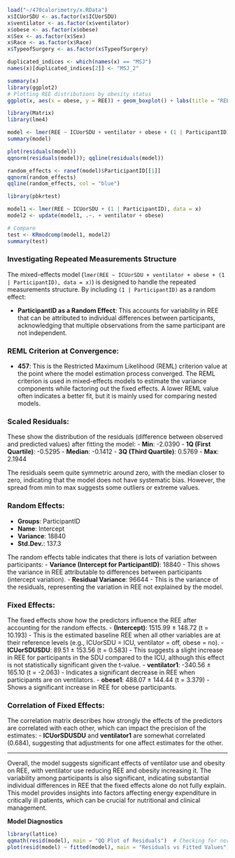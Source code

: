 ```r
load("~/470calorimetry/x.RData")
x$ICUorSDU <- as.factor(x$ICUorSDU)
x$ventilator <- as.factor(x$ventilator)
x$obese <- as.factor(x$obese)
x$Sex <- as.factor(x$Sex)
x$Race <- as.factor(x$Race)
x$TypeofSurgery <- as.factor(x$TypeofSurgery)

```

```r
duplicated_indices <- which(names(x) == "MSJ")
names(x)[duplicated_indices[2]] <- "MSJ_2"
```

```r
summary(x)
library(ggplot2)
# Plotting REE distributions by obesity status
ggplot(x, aes(x = obese, y = REE)) + geom_boxplot() + labs(title = "REE by Obesity Status")

```

```r
library(Matrix)
library(lme4)

model <- lmer(REE ~ ICUorSDU + ventilator + obese + (1 | ParticipantID), data = x)
summary(model)


```

```r
plot(residuals(model))
qqnorm(residuals(model)); qqline(residuals(model))

```

```r
random_effects <- ranef(model)$ParticipantID[[1]]
qqnorm(random_effects)
qqline(random_effects, col = "blue")
```

```r
library(pbkrtest)

model1 <- lmer(REE ~ ICUorSDU + (1 | ParticipantID), data = x)
model2 <- update(model1, .~. + ventilator + obese)

# Compare 
test <- KRmodcomp(model1, model2)
summary(test)

```

### Investigating Repeated Measurements Structure

The mixed-effects model (`lmer(REE ~ ICUorSDU + ventilator + obese + (1 | ParticipantID), data = x)`) is designed to handle the repeated measurements structure. By including `(1 | ParticipantID)` as a random effect:

-   **ParticipantID as a Random Effect**: This accounts for variability in REE that can be attributed to individual differences between participants, acknowledging that multiple observations from the same participant are not independent.

### REML Criterion at Convergence:

-   **457**: This is the Restricted Maximum Likelihood (REML) criterion value at the point where the model estimation process converged. The REML criterion is used in mixed-effects models to estimate the variance components while factoring out the fixed effects. A lower REML value often indicates a better fit, but it is mainly used for comparing nested models.

### Scaled Residuals:

These show the distribution of the residuals (difference between observed and predicted values) after fitting the model: - **Min**: -2.0390 - **1Q (First Quartile)**: -0.5295 - **Median**: -0.1412 - **3Q (Third Quartile)**: 0.5769 - **Max**: 2.1944

The residuals seem quite symmetric around zero, with the median closer to zero, indicating that the model does not have systematic bias. However, the spread from min to max suggests some outliers or extreme values.

### Random Effects:

-   **Groups**: ParticipantID
-   **Name**: Intercept
-   **Variance**: 18840
-   **Std.Dev.**: 137.3

The random effects table indicates that there is lots of variation between participants: - **Variance (Intercept for ParticipantID)**: 18840 - This shows the variance in REE attributable to differences between participants (intercept variation). - **Residual Variance**: 96644 - This is the variance of the residuals, representing the variation in REE not explained by the model.

### Fixed Effects:

The fixed effects show how the predictors influence the REE after accounting for the random effects. - **(Intercept)**: 1515.99 ± 148.72 (t = 10.193) - This is the estimated baseline REE when all other variables are at their reference levels (e.g., ICUorSDU = ICU, ventilator = off, obese = no). - **ICUorSDUSDU**: 89.51 ± 153.56 (t = 0.583) - This suggests a slight increase in REE for participants in the SDU compared to the ICU, although this effect is not statistically significant given the t-value. - **ventilator1**: -340.56 ± 165.10 (t = -2.063) - Indicates a significant decrease in REE when participants are on ventilators. - **obese1**: 488.07 ± 144.44 (t = 3.379) - Shows a significant increase in REE for obese participants.

### Correlation of Fixed Effects:

The correlation matrix describes how strongly the effects of the predictors are correlated with each other, which can impact the precision of the estimates: - **ICUorSDUSDU** and **ventilator1** are somewhat correlated (0.684), suggesting that adjustments for one affect estimates for the other.

------------------------------------------------------------------------

Overall, the model suggests significant effects of ventilator use and obesity on REE, with ventilator use reducing REE and obesity increasing it. The variability among participants is also significant, indicating substantial individual differences in REE that the fixed effects alone do not fully explain. This model provides insights into factors affecting energy expenditure in critically ill patients, which can be crucial for nutritional and clinical management.

**Model Diagnostics**

```r
library(lattice)
qqmath(resid(model), main = "QQ Plot of Residuals")  # Checking for normality
plot(resid(model) ~ fitted(model), main = "Residuals vs Fitted Values")  # Checking for homogeneity


```
